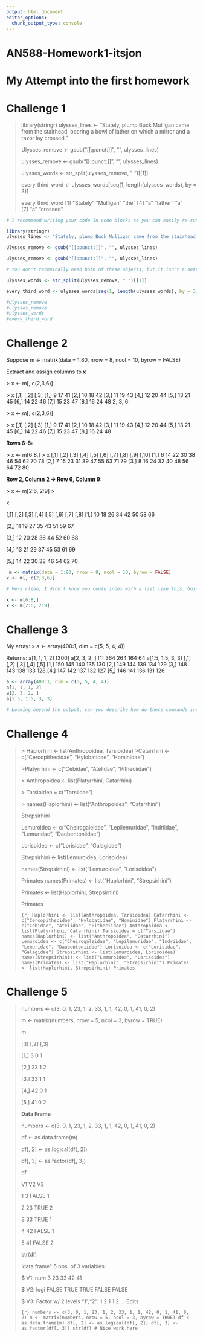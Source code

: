 ---
output: html_document
editor_options: 
  chunk_output_type: console
---

# AN588-Homework1-itsjon

# My Attempt into the first homework

# Challenge 1

> library(stringr) ulysses_lines \<- "Stately, plump Buck Mulligan came from the stairhead, bearing a bowl of lather on which a mirror and a razor lay crossed."
>
> Ulysses_remove \<- gsub("[[:punct:]]", "", ulysses_lines)
>
> ulysses_remove \<- gsub("[[:punct:]]", "", ulysses_lines)
>
> ulysses_words \<- str_split(ulysses_remove, " ")[[1]]
>
> every_third_word \<- ulysses_words[seq(1, length(ulysses_words), by = 3)]
>
> every_third_word [1] "Stately" "Mulligan" "the" [4] "a" "lather" "a"\
> [7] "a" "crossed"

```{r}
# I recommend writing your code in code blocks so you can easily re-run and edit it as your work. You can either use the Insert drop down menu at the top of your editor pane or use the shortcut "ctrl + alt + i" (cmnd + alt + i on mac)

library(stringr) 
ulysses_lines <- "Stately, plump Buck Mulligan came from the stairhead, bearing a bowl of lather on which a mirror and a razor lay crossed."

Ulysses_remove <- gsub("[[:punct:]]", "", ulysses_lines)

ulysses_remove <- gsub("[[:punct:]]", "", ulysses_lines)

# You don't technically need both of these objects, but it isn't a detriment to have both. I will say that in general it's better to have a clear naming convention, like ulysses_remove1 and ulysses_remove2 so you don't accidentally use the wrong object down the line.

ulysses_words <- str_split(ulysses_remove, " ")[[1]]

every_third_word <- ulysses_words[seq(1, length(ulysses_words), by = 3)]

#Ulysses_remove
#ulysses_remove
#ulysses_words
#every_third_word
```

# Challenge 2

Suppose m \<- matrix(data = 1:80, nrow = 8, ncol = 10, byrow = FALSE)

Extract and assign columns to **x**

\> x \<- m[, c(2,3,6)]

\> x [,1] [,2] [,3] [1,] 9 17 41 [2,] 10 18 42 [3,] 11 19 43 [4,] 12 20 44 [5,] 13 21 45 [6,] 14 22 46 [7,] 15 23 47 [8,] 16 24 48 2, 3, 6:

\> x \<- m[, c(2,3,6)]

\> x [,1] [,2] [,3] [1,] 9 17 41 [2,] 10 18 42 [3,] 11 19 43 [4,] 12 20 44 [5,] 13 21 45 [6,] 14 22 46 [7,] 15 23 47 [8,] 16 24 48

**Rows 6-8:**

\> x \<- m[6:8,] \> x [,1] [,2] [,3] [,4] [,5] [,6] [,7] [,8] [,9] [,10] [1,] 6 14 22 30 38 46 54 62 70 78 [2,] 7 15 23 31 39 47 55 63 71 79 [3,] 8 16 24 32 40 48 56 64 72 80

**Row 2, Column 2 -\> Row 6, Column 9:**

\> x \<- m[2:6, 2:9] \>

x

[,1] [,2] [,3] [,4] [,5] [,6] [,7] [,8] [1,] 10 18 26 34 42 50 58 66

[2,] 11 19 27 35 43 51 59 67

[3,] 12 20 28 36 44 52 60 68

[4,] 13 21 29 37 45 53 61 69

[5,] 14 22 30 38 46 54 62 70

```{r}
 m <- matrix(data = 1:80, nrow = 8, ncol = 10, byrow = FALSE)
x <- m[, c(2,3,6)]

# Very clean, I didn't know you could index with a list like this. Going back to my first note, another benefit of using code blocks is that you don't need to copy the output because it can easily be reproduced. 

x <- m[6:8,]
x <- m[2:6, 2:9] 
```

# Challenge 3

My array: \> a \<- array(400:1, dim = c(5, 5, 4, 4))

Returns: a[1, 1, 1, 2] [300] a[2, 3, 2, ] [1] 364 264 164 64 a[1:5, 1:5, 3, 3] [,1] [,2] [,3] [,4] [,5] [1,] 150 145 140 135 130 [2,] 149 144 139 134 129 [3,] 148 143 138 133 128 [4,] 147 142 137 132 127 [5,] 146 141 136 131 126

```{r}
a <- array(400:1, dim = c(5, 5, 4, 4))
a[1, 1, 1, 2]
a[2, 3, 2, ]
a[1:5, 1:5, 3, 3]

# Looking beyond the output, can you describe how do these commands interact with the matrix to produce the results?
```

# Challenge 4

> \> Haplorhini \<- list(Anthropoidea, Tarsioidea) \>Catarrhini \<- c("Cercopithecidae", "Hylobatidae", "Hominidae")
>
> \>Platyrrhini \<- c("Cebidae", "Atelidae", "Pitheciidae")
>
> \> Anthropoidea \<- list(Platyrrhini, Catarrhini)
>
> \> Tarsioidea = c("Tarsiidae")
>
> \> names(Haplorhini) \<- list("Anthropoidea", "Catarrhini")
>
> Strepsirhini
>
> Lemuroidea \<- c("Cheirogaleidae", "Lepilemuridae", "Indriidae", "Lemuridae", "Daubentoniidae")
>
> Lorisoidea \<- c("Lorisidae", "Galagidae")
>
> Strepsirhini \<- list(Lemuroidea, Lorisoidea)
>
> names(Strepsirhini) \<- list("Lemuroidea", "Lorisoidea")
>
> Primates names(Primates) \<- list("Haplorhini", "Strepsirhini")
>
> Primates \<- list(Haplorhini, Strepsirhini)
>
> Primates
>
> ```{r}
> Haplorhini <- list(Anthropoidea, Tarsioidea) Catarrhini <- c("Cercopithecidae", "Hylobatidae", "Hominidae")
> Platyrrhini <- c("Cebidae", "Atelidae", "Pitheciidae")
> Anthropoidea <- list(Platyrrhini, Catarrhini)
> Tarsioidea = c("Tarsiidae")
> names(Haplorhini) <- list("Anthropoidea", "Catarrhini")
> Lemuroidea <- c("Cheirogaleidae", "Lepilemuridae", "Indriidae", "Lemuridae", "Daubentoniidae")
> Lorisoidea <- c("Lorisidae", "Galagidae")
> Strepsirhini <- list(Lemuroidea, Lorisoidea)
> names(Strepsirhini) <- list("Lemuroidea", "Lorisoidea")
> names(Primates) <- list("Haplorhini", "Strepsirhini")
> Primates <- list(Haplorhini, Strepsirhini)
> Primates
> ```

# Challenge 5

> numbers \<- c(3, 0, 1, 23, 1, 2, 33, 1, 1, 42, 0, 1, 41, 0, 2)
>
> m \<- matrix(numbers, nrow = 5, ncol = 3, byrow = TRUE)
>
> m
>
> [,1] [,2] [,3]
>
> [1,] 3 0 1
>
> [2,] 23 1 2
>
> [3,] 33 1 1
>
> [4,] 42 0 1
>
> [5,] 41 0 2
>
> **Data Frame**
>
> numbers \<- c(3, 0, 1, 23, 1, 2, 33, 1, 1, 42, 0, 1, 41, 0, 2)
>
> df \<- as.data.frame(m)
>
> df[, 2] \<- as.logical(df[, 2])
>
> df[, 3] \<- as.factor(df[, 3])
>
> df
>
> V1 V2 V3
>
> 1 3 FALSE 1
>
> 2 23 TRUE 2
>
> 3 33 TRUE 1
>
> 4 42 FALSE 1
>
> 5 41 FALSE 2
>
> str(df)
>
> 'data.frame': 5 obs. of 3 variables:
>
> \$ V1: num 3 23 33 42 41
>
> \$ V2: logi FALSE TRUE TRUE FALSE FALSE
>
> \$ V3: Factor w/ 2 levels "1","2": 1 2 1 1 2 ... Edits
>
> ```{r}
> numbers <- c(3, 0, 1, 23, 1, 2, 33, 1, 1, 42, 0, 1, 41, 0, 2)
> m <- matrix(numbers, nrow = 5, ncol = 3, byrow = TRUE)
> df <- as.data.frame(m)
> df[, 2] <- as.logical(df[, 2])
> df[, 3] <- as.factor(df[, 3])
> str(df)
> # Nice work here
> ```
